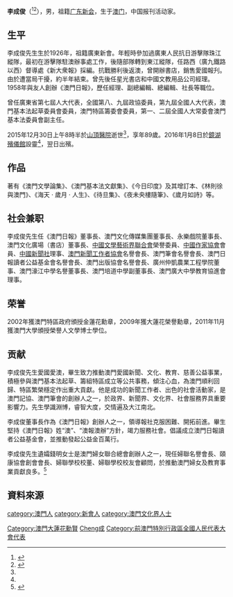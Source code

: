 '''李成俊'''{{GML}}{{GLM}}（{{bd|1926年||2015年|12月30日|catIdx=L李}}<ref name="tdm20151230">{{cite web |url=http://www.tdm.com.mo/c_news/tv_news.php?id=279596 |title=澳門日報董事長李成俊逝世 |publisher=[[澳廣視新聞|澳廣視新聞]] |date=2015年12月30日 |access-date=2015年12月31日 |archive-date=2016年3月5日 |archive-url=https://web.archive.org/web/20160305062910/http://www.tdm.com.mo/c_news/tv_news.php?id=279596 |dead-url=no }}{{zh-hant}}</ref><ref name="macaodaily20151231">{{cite web|url= | title=本報創辦人李成俊昨辭世 |publisher=[[澳門日報|澳門日報]]A3版 |date=2015年12月31日}}{{zh-hant}}</ref>），男，祖籍[[广东|广东]][[新会|新会]]，生于[[澳门|澳门]]，中国报刊活动家。

== 生平 ==
李成俊先生生於1926年，祖籍廣東新會。年輕時參加過廣東人民抗日游擊隊珠江縱隊，最初在游擊隊駐澳辦事處工作，後隨部隊轉到東江縱隊，任路西（廣九鐵路以西）督導處《新大衆報》採編。抗戰勝利後返澳，曾開辦書店，銷售愛國報刋。由於遭當局干擾，約半年結束。曾先後任星光書店和中國文教用品公司經理。1958年與友人創辦《澳門日報》，歷任經理、副總編輯、總編輯、社長等職位。

曾任廣東省第七屆人大代表，全國第八、九屆政協委員，第九屆全國人大代表，澳門基本法起草委員會委員，澳門特區籌委會委員，第一、二屆全國人大常委會澳門基本法委員會副主任。

2015年12月30日上午8時半於[[山頂醫院|山頂醫院]]逝世<ref name="tdm20151230"/>，享年89歲。2016年1月8日於[[鏡湖殯儀館|鏡湖殯儀館]]設靈<ref name="tdm20151230"/>，翌日出殯。

== 作品 ==
著有《澳門文學論集》、《澳門基本法文獻集》、《今日印度》及其增訂本、《林則徐與澳門》、《海天 · 歲月 · 人生》、《待旦集》、《夜未央樓隨筆》、《歲月如詩》等。

== 社会兼职 ==
李成俊先生任《澳門日報》董事長、澳門文化傳媒集團董事長、永樂戲院董事長、澳門文化廣場（書店）董事長、[[中國文學藝術界聯合會|中國文學藝術界聯合會]]榮譽委員、[[中國作家協會|中國作家協會]]會員、[[中國新聞社|中國新聞社]]理事、[[澳門新聞工作者協會|澳門新聞工作者協會]]名譽會長、澳門筆會名譽會長、澳門日報讀者公益基金會名譽會長、澳門出版協會名譽會長、廣州仲凱農業工程學院董事、澳門濠江中學名譽董事長、澳門培道中學副董事長、澳門廣大中學教育協進會理事。

== 荣誉 ==
2002年獲澳門特區政府頒授金蓮花勳章，2009年獲大蓮花榮譽勳章，2011年11月獲澳門大學頒授榮譽人文學博士學位。

== 贡献 ==
李成俊先生愛國愛澳，畢生致力推動澳門愛國新聞、文化、教育、慈善公益事業，積極參與澳門基本法起草、籌組特區成立等公共事務，傾注心血，為澳門順利回歸、特區繁榮穩定作出重大貢獻。他是成功的新聞工作者、出色的社會活動家，是澳門記協、澳門筆會的創辦人之一，於政界、新聞界、文化界、社會服務界具重要影響力。先生學識淵博，睿智大度，交情遍及大江南北。

李成俊董事長作為《澳門日報》創辦人之一，領導報社克服困難、開拓前進。畢生堅持《澳門日報》姓“澳”、“澳報澳辦”方針，竭力服務社會。倡議成立澳門日報讀者公益基金會，並推動發起公益金百萬行。

李成俊先生遺孀錢明女士是澳門婦女聯合總會創辦人之一，現任婦聯名譽會長、頤康協會創會會長、婦聯學校校董、婦聯學校校友會顧問，於推動澳門婦女及教育事業貢獻良多。<ref name="macaodaily20151231">{{cite web|url= | title=本報創辦人李成俊昨辭世 |publisher=[[澳門日報|澳門日報]]A3版 |date=2015年12月31日}}{{zh-hant}}</ref>

== 資料來源 ==
{{reflist}}

{{大蓮花勳賢}}
{{中国文学艺术界联合会第八届全国委员会}}
{{中国文学艺术界联合会第九届全国委员会}}

{{Authority control}}
{{DEFAULTSORT:Li李}}
[[Category:澳門大蓮花勳賢|Category:澳門大蓮花勳賢]]
[[Category:李姓|Cheng成]]
[[category:澳門人|category:澳門人]]
[[category:新會人|category:新會人]]
[[category:澳門文化界人士|category:澳門文化界人士]]
[[Category:前澳門特別行政區全國人民代表大會代表|Category:前澳門特別行政區全國人民代表大會代表]]